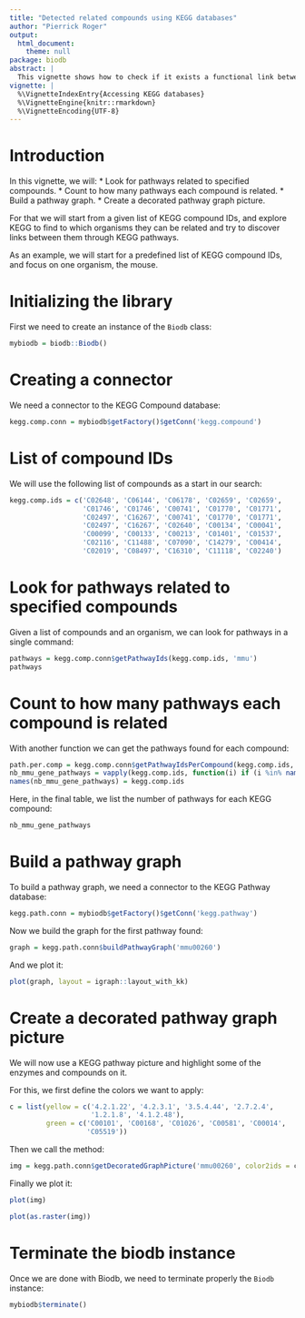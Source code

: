 ```yaml
---
title: "Detected related compounds using KEGG databases"
author: "Pierrick Roger"
output:
  html_document:
    theme: null
package: biodb
abstract: |
  This vignette shows how to check if it exists a functional link between compounds, in pathways, using KEGG databases.
vignette: |
  %\VignetteIndexEntry{Accessing KEGG databases}
  %\VignetteEngine{knitr::rmarkdown}
  %\VignetteEncoding{UTF-8}
---
```


# Introduction

In this vignette, we will:
 * Look for pathways related to specified compounds.
 * Count to how many pathways each compound is related.
 * Build a pathway graph.
 * Create a decorated pathway graph picture.

For that we will start from a given list of KEGG compound IDs, and explore KEGG to find to which organisms they can be related and try to discover links between them through KEGG pathways.

As an example, we will start for a predefined list of KEGG compound IDs, and focus on one organism, the mouse.

# Initializing the library

First we need to create an instance of the `Biodb` class:
```r
mybiodb = biodb::Biodb()
```

# Creating a connector

We need a connector to the KEGG Compound database:
```r
kegg.comp.conn = mybiodb$getFactory()$getConn('kegg.compound')
```

# List of compound IDs

We will use the following list of compounds as a start in our search:
```r
kegg.comp.ids = c('C02648', 'C06144', 'C06178', 'C02659', 'C02659',
                  'C01746', 'C01746', 'C00741', 'C01770', 'C01771',
                  'C02497', 'C16267', 'C00741', 'C01770', 'C01771',
                  'C02497', 'C16267', 'C02640', 'C00134', 'C00041',
                  'C00099', 'C00133', 'C00213', 'C01401', 'C01537',
                  'C02116', 'C11488', 'C07090', 'C14279', 'C00414',
                  'C02019', 'C08497', 'C16310', 'C11118', 'C02240')
```

# Look for pathways related to specified compounds

Given a list of compounds and an organism, we can look for pathways in a single command:
```r
pathways = kegg.comp.conn$getPathwayIds(kegg.comp.ids, 'mmu')
pathways
```

# Count to how many pathways each compound is related

With another function we can get the pathways found for each compound:
```r
path.per.comp = kegg.comp.conn$getPathwayIdsPerCompound(kegg.comp.ids, 'mmu')
nb_mmu_gene_pathways = vapply(kegg.comp.ids, function(i) if (i %in% names(path.per.comp)) length(path.per.comp[[i]]) else 0, FUN.VALUE = 0)
names(nb_mmu_gene_pathways) = kegg.comp.ids
```

Here, in the final table, we list the number of pathways for each KEGG compound:
```r
nb_mmu_gene_pathways
```

# Build a pathway graph

To build a pathway graph, we need a connector to the KEGG Pathway database:
```r
kegg.path.conn = mybiodb$getFactory()$getConn('kegg.pathway')
```

Now we build the graph for the first pathway found:
```r
graph = kegg.path.conn$buildPathwayGraph('mmu00260')
```

<!-- TODO Use DiagrammeR to plot with GrapheVIZ instead (see http://rich-iannone.github.io/DiagrammeR/graphs.html). -->
And we plot it:
```r
plot(graph, layout = igraph::layout_with_kk)
```

# Create a decorated pathway graph picture

We will now use a KEGG pathway picture and highlight some of the enzymes and compounds on it.

For this, we first define the colors we want to apply:
```r
c = list(yellow = c('4.2.1.22', '4.2.3.1', '3.5.4.44', '2.7.2.4',
                    '1.2.1.8', '4.1.2.48'),
         green = c('C00101', 'C00168', 'C01026', 'C00581', 'C00014',
                   'C05519'))
```

Then we call the method:
```r
img = kegg.path.conn$getDecoratedGraphPicture('mmu00260', color2ids = c)
```

Finally we plot it:
```r
plot(img)
```

```r
plot(as.raster(img))
```

# Terminate the biodb instance

Once we are done with Biodb, we need to terminate properly the `Biodb` instance:
```r
mybiodb$terminate()
```
